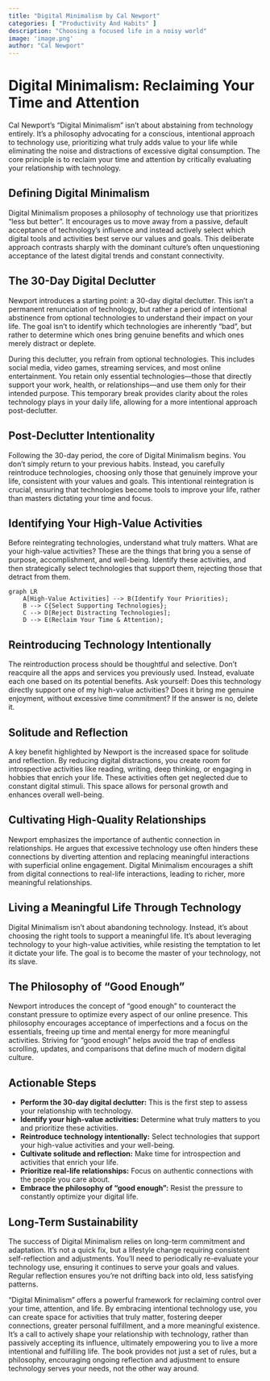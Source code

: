 ```yaml
---
title: "Digital Minimalism by Cal Newport"
categories: [ "Productivity And Habits" ]
description: "Choosing a focused life in a noisy world"
image: 'image.png'
author: "Cal Newport"
---
```

# Digital Minimalism: Reclaiming Your Time and Attention

Cal Newport's "Digital Minimalism" isn't about abstaining from technology entirely. It's a philosophy advocating for a conscious, intentional approach to technology use, prioritizing what truly adds value to your life while eliminating the noise and distractions of excessive digital consumption.  The core principle is to reclaim your time and attention by critically evaluating your relationship with technology.

## Defining Digital Minimalism

Digital Minimalism proposes a philosophy of technology use that prioritizes "less but better".  It encourages us to move away from a passive, default acceptance of technology's influence and instead actively select which digital tools and activities best serve our values and goals. This deliberate approach contrasts sharply with the dominant culture's often unquestioning acceptance of the latest digital trends and constant connectivity.

## The 30-Day Digital Declutter

Newport introduces a starting point: a 30-day digital declutter. This isn't a permanent renunciation of technology, but rather a period of intentional abstinence from optional technologies to understand their impact on your life. The goal isn't to identify which technologies are inherently "bad", but rather to determine which ones bring genuine benefits and which ones merely distract or deplete.

During this declutter, you refrain from optional technologies. This includes social media, video games, streaming services, and most online entertainment.  You retain only essential technologies—those that directly support your work, health, or relationships—and use them only for their intended purpose. This temporary break provides clarity about the roles technology plays in your daily life, allowing for a more intentional approach post-declutter.

## Post-Declutter Intentionality

Following the 30-day period, the core of Digital Minimalism begins. You don’t simply return to your previous habits. Instead, you carefully reintroduce technologies, choosing only those that genuinely improve your life, consistent with your values and goals. This intentional reintegration is crucial, ensuring that technologies become tools to improve your life, rather than masters dictating your time and focus.

## Identifying Your High-Value Activities

Before reintegrating technologies, understand what truly matters. What are your high-value activities?  These are the things that bring you a sense of purpose, accomplishment, and well-being.  Identify these activities, and then strategically select technologies that support them, rejecting those that detract from them.

```mermaid
graph LR
    A[High-Value Activities] --> B(Identify Your Priorities);
    B --> C{Select Supporting Technologies};
    C --> D[Reject Distracting Technologies];
    D --> E(Reclaim Your Time & Attention);
```

## Reintroducing Technology Intentionally

The reintroduction process should be thoughtful and selective.  Don't reacquire all the apps and services you previously used. Instead, evaluate each one based on its potential benefits. Ask yourself: Does this technology directly support one of my high-value activities? Does it bring me genuine enjoyment, without excessive time commitment? If the answer is no, delete it.

## Solitude and Reflection

A key benefit highlighted by Newport is the increased space for solitude and reflection.  By reducing digital distractions, you create room for introspective activities like reading, writing, deep thinking, or engaging in hobbies that enrich your life.  These activities often get neglected due to constant digital stimuli. This space allows for personal growth and enhances overall well-being.

## Cultivating High-Quality Relationships

Newport emphasizes the importance of authentic connection in relationships.  He argues that excessive technology use often hinders these connections by diverting attention and replacing meaningful interactions with superficial online engagement.  Digital Minimalism encourages a shift from digital connections to real-life interactions, leading to richer, more meaningful relationships.

## Living a Meaningful Life Through Technology

Digital Minimalism isn’t about abandoning technology. Instead, it's about choosing the right tools to support a meaningful life. It's about leveraging technology to your high-value activities, while resisting the temptation to let it dictate your life. The goal is to become the master of your technology, not its slave.

## The Philosophy of "Good Enough"

Newport introduces the concept of "good enough" to counteract the constant pressure to optimize every aspect of our online presence. This philosophy encourages acceptance of imperfections and a focus on the essentials, freeing up time and mental energy for more meaningful activities. Striving for "good enough" helps avoid the trap of endless scrolling, updates, and comparisons that define much of modern digital culture.


## Actionable Steps

* **Perform the 30-day digital declutter:** This is the first step to assess your relationship with technology.
* **Identify your high-value activities:** Determine what truly matters to you and prioritize these activities.
* **Reintroduce technology intentionally:** Select technologies that support your high-value activities and your well-being.
* **Cultivate solitude and reflection:** Make time for introspection and activities that enrich your life.
* **Prioritize real-life relationships:** Focus on authentic connections with the people you care about.
* **Embrace the philosophy of "good enough":** Resist the pressure to constantly optimize your digital life.


## Long-Term Sustainability

The success of Digital Minimalism relies on long-term commitment and adaptation.  It's not a quick fix, but a lifestyle change requiring consistent self-reflection and adjustments.  You'll need to periodically re-evaluate your technology use, ensuring it continues to serve your goals and values.  Regular reflection ensures you're not drifting back into old, less satisfying patterns.



"Digital Minimalism" offers a powerful framework for reclaiming control over your time, attention, and life.  By embracing intentional technology use, you can create space for activities that truly matter, fostering deeper connections, greater personal fulfillment, and a more meaningful existence. It's a call to actively shape your relationship with technology, rather than passively accepting its influence, ultimately empowering you to live a more intentional and fulfilling life.  The book provides not just a set of rules, but a philosophy, encouraging ongoing reflection and adjustment to ensure technology serves your needs, not the other way around.

